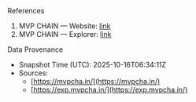 <!-- markdownlint-disable MD041 -->

<Section>
  <AnimatedHeading as="h1">References</AnimatedHeading>

  1. MVP CHAIN — Website: [link](https://mvpcha.in/)
  2. MVP CHAIN — Explorer: [link](https://exp.mvpcha.in/)

  <AnimatedHeading as="h2" className="mt-6">Data Provenance</AnimatedHeading>
  
  - Snapshot Time (UTC): 2025-10-16T06:34:11Z
  - Sources:
    - [https://mvpcha.in/](https://mvpcha.in/)
    - [https://exp.mvpcha.in/](https://exp.mvpcha.in/)
</Section>
